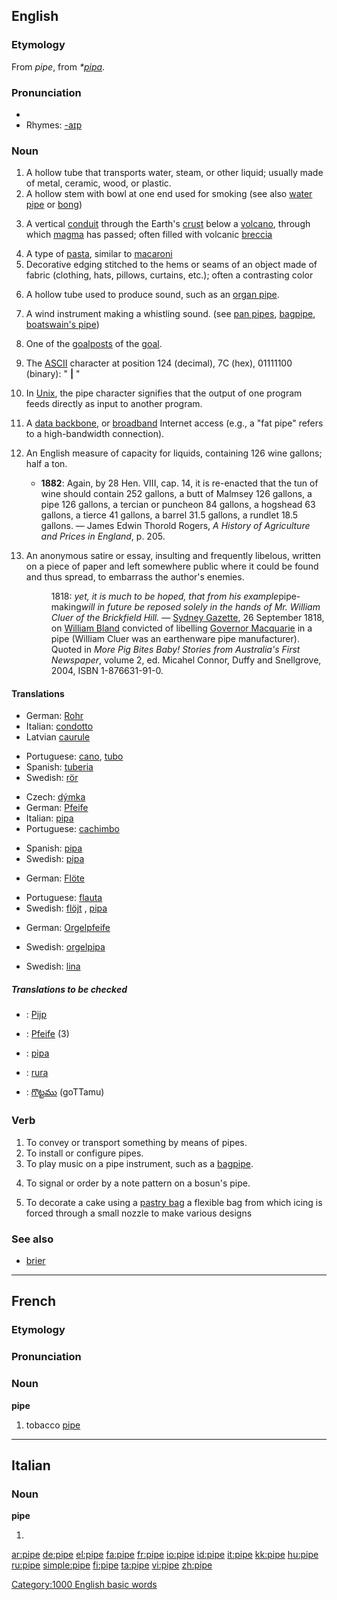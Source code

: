 {{wikipedia}}
==English==

===Etymology===
From {{Old French}} ''pipe'', from {{VL.}} ''*[[pipa]]''.

===Pronunciation===
*{{audio|en-us-pipe.ogg|Audio (US)}}
*Rhymes: [[Rhymes:English:-aɪp|-aɪp]]

===Noun===
{{en-noun}}

# A hollow tube that transports water, steam, or other liquid; usually made of metal, ceramic, wood, or plastic.
# A hollow stem with bowl at one end used for smoking (see also [[water pipe]] or [[bong]])
# {{geology}} A vertical [[conduit]] through the Earth's [[crust]] below a [[volcano]], through which [[magma]] has passed; often filled with volcanic [[breccia]]
# A type of [[pasta]], similar to [[macaroni]]
# Decorative edging stitched to the hems or seams of an object made of fabric (clothing, hats, pillows, curtains, etc.); often a contrasting color
# {{music}} A hollow tube used to produce sound, such as an [[organ pipe]].
# {{music}} A wind instrument making a whistling sound. (see [[pan pipes]], [[bagpipe]], [[boatswain's pipe]])
# {{lacrosse}} One of the [[goalpost]]s of the [[goal]].
# {{computing}} The [[ASCII]] character at position 124 (decimal), 7C (hex), 01111100 (binary): " '''|''' "
# {{computing}} In [[Unix]], the pipe character signifies that the output of one program feeds directly as input to another program.
# {{context|computing|slang}} A [[data backbone]], or [[broadband]] Internet access (e.g., a "fat pipe" refers to a high-bandwidth connection).
# {{obsolete}} An English measure of capacity for liquids, containing 126 wine gallons; half a ton.
#* '''1882''': Again, by 28 Hen. VIII, cap. 14, it is re-enacted that the tun of wine should contain 252 gallons, a butt of Malmsey 126 gallons, a pipe 126 gallons, a tercian or puncheon 84 gallons, a hogshead 63 gallons, a tierce 41 gallons, a barrel 31.5 gallons, a rundlet 18.5 gallons. &mdash; James Edwin Thorold Rogers, ''A History of Agriculture and Prices in England'', p. 205.
# {{context|AU|colloquial|obsolete}} An anonymous satire or essay, insulting and frequently libelous, written on a piece of paper and left somewhere public where it could be found and thus spread, to embarrass the author's enemies.
#: 1818: ''yet, it is much to be hoped, that from his example ''pipe-making''<!-- NB italics in the original --> will in future be reposed solely in the hands of Mr. William Cluer of the Brickfield Hill.'' &mdash; [[w:Sydney Gazette|Sydney Gazette]], 26 September 1818, on [[w:William Bland|William Bland]] convicted of libelling [[w:Lachlan Macquarie|Governor Macquarie]] in a pipe (William Cluer was an earthenware pipe manufacturer).  Quoted in ''More Pig Bites Baby! Stories from Australia's First Newspaper'', volume 2, ed. Micahel Connor, Duffy and Snellgrove, 2004, ISBN 1-876631-91-0.

====Translations====
{{trans-top|hollow tube}}
*German: [[Rohr]] {{n}}
*Italian: [[condotto]] {{m}}
*Latvian [[caurule]] {{f}}
{{trans-mid}}
*Portuguese: [[cano]], [[tubo]] {{m}}
*Spanish: [[tuberia]] {{f}}
*Swedish: [[rör]] {{n}}
{{trans-bottom}}

{{trans-top|smoking tool}}
*Czech: [[dýmka]] {{f}}
*German: [[Pfeife]] {{f}}
*Italian: [[pipa]] {{f}}
*Portuguese: [[cachimbo]] {{m}}
{{trans-mid}}
*Spanish: [[pipa]] {{f}}
*Swedish: [[pipa]] {{c}}
{{trans-bottom}}

{{trans-top|musical instrument}}
*German: [[Flöte]] {{f}}
{{trans-mid}}
*Portuguese: [[flauta]] {{f}}
*Swedish: [[flöjt]] {{c}}, [[pipa]] {{c}}
{{trans-bottom}}

{{trans-top|organ pipe}}
*German: [[Orgelpfeife]] {{f}}
{{trans-mid}}
*Swedish: [[orgelpipa]] {{c}}
{{trans-bottom}}

{{trans-top|computing slang}}
{{trans-mid}}
*Swedish: [[lina]] {{c}}
{{trans-bottom}}

=====Translations to be checked=====
<!--Remove this section once all of the translations below have been moved into the tables above.-->
{{checktrans}}

*{{ttbc|Dutch}}: [[Pijp]]
*{{ttbc|German}}: [[Pfeife]] {{f}} (3)
*{{ttbc|Hungarian}}: [[pipa]]
*{{ttbc|Polish}}: [[rura]] {{f}}
*{{ttbc|Telugu}}: [[గొట్టము]] (goTTamu)

===Verb===
{{en-verb|pip|ing}}

# To convey or transport something by means of pipes.
# To install or configure pipes.
# To play music on a pipe instrument, such as a [[bagpipe]].
# {{nautical}} To signal or order by a note pattern on a bosun's pipe.
# To decorate a cake using a [[pastry bag]] a flexible bag from which icing is forced through a small nozzle to make various designs

===See also===
*[[brier]]

[[Category:1000 English basic words]]

----

==French==

===Etymology===

===Pronunciation===
{{IPA|pip}}

===Noun===
'''pipe''' {{f}}

# tobacco [[#English|pipe]]

----

==Italian==
===Noun===
'''pipe''' {{f}}

# {{plural of|pipa|lang=Italian}}

[[ar:pipe]]
[[de:pipe]]
[[el:pipe]]
[[fa:pipe]]
[[fr:pipe]]
[[io:pipe]]
[[id:pipe]]
[[it:pipe]]
[[kk:pipe]]
[[hu:pipe]]
[[ru:pipe]]
[[simple:pipe]]
[[fi:pipe]]
[[ta:pipe]]
[[vi:pipe]]
[[zh:pipe]]